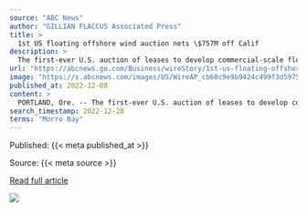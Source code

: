```yaml
---
source: "ABC News"
author: "GILLIAN FLACCUS Associated Press"
title: >
  1st US floating offshore wind auction nets \$757M off Calif
description: >
  The first-ever U.S. auction of leases to develop commercial-scale floating wind farms in the deep waters off the West Coast raised \$757 million in bids, from mostly European companies
url: "https://abcnews.go.com/Business/wireStory/1st-us-floating-offshore-wind-auction-nets-757m-94731821"
image: "https://s.abcnews.com/images/US/WireAP_cb60c9e9b9424c499f3d597509fd9e4e_16x9_992.jpg"
published_at: 2022-12-08
content: >
  PORTLAND, Ore. -- The first-ever U.S. auction of leases to develop commercial-scale floating wind farms in the deep waters off the West Coast attracted $757 million in winning bids Wednesday from mos… [+3505 chars]
search_timestamp: 2022-12-28
terms: "Morro Bay"
---
```



Published: {{< meta published_at >}}


Source: {{< meta source >}}


[Read full article]({{< meta url >}}){target='_blank'}



![](`r rmarkdown::metadata$image[1]`)
